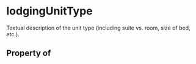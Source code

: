 # lodgingUnitType

Textual description of the unit type (including suite vs. room, size of bed, etc.).

## Property of



